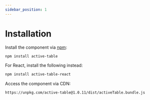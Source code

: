 ```yaml
---
sidebar_position: 1
---
```


# Installation

Install the component via [npm](https://www.npmjs.com/):

```bash
npm install active-table
```

For React, install the following instead: <br />

```bash
npm install active-table-react
```

Access the component via CDN:

```
https://unpkg.com/active-table@1.0.11/dist/activeTable.bundle.js
```
